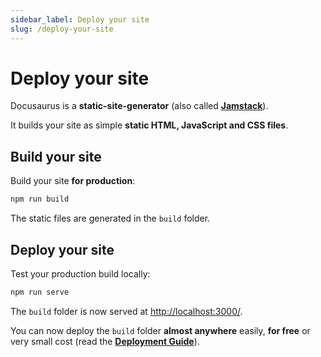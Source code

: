 ```yaml
---
sidebar_label: Deploy your site
slug: /deploy-your-site
---
```


# Deploy your site

Docusaurus is a **static-site-generator** (also called **[Jamstack](https://jamstack.org/)**).

It builds your site as simple **static HTML, JavaScript and CSS files**.

## Build your site

Build your site **for production**:

```bash npm2yarn
npm run build
```

The static files are generated in the `build` folder.

## Deploy your site

Test your production build locally:

```bash npm2yarn
npm run serve
```

The `build` folder is now served at [http://localhost:3000/](http://localhost:3000/).

You can now deploy the `build` folder **almost anywhere** easily, **for free** or very small cost (read the **[Deployment Guide](https://docusaurus.io/docs/deployment)**).

